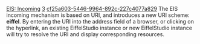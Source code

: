 [[Property:title|EIS: Incoming]]
[[Property:weight|3]]
[[Property:uuid|cf25a603-5446-9964-892c-227c4077a829]]
The EIS incoming mechanism is based on URI, and introduces a new URI scheme: '''eiffel'''. By entering the URI into the address field of a browser, or clicking on the hyperlink, an existing EiffelStudio instance or new EiffelStudio instance will try to resolve the URI and display corresponding resources.

